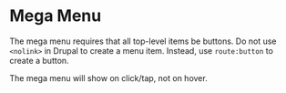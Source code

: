
<Meta title="Components/Menu/Mega Menu/Documentation" />

# Mega Menu

The mega menu requires that all top-level items be buttons. Do not use `<nolink>` in Drupal to create a menu item. Instead,
use `route:button` to create a button.

The mega menu will show on click/tap, not on hover.

